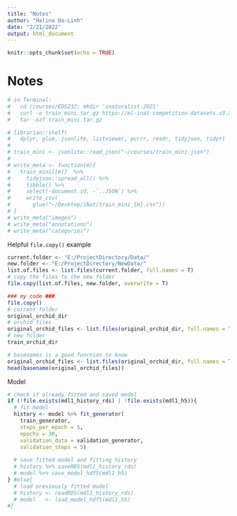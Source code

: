 ```yaml
---
title: "Notes"
author: "Halina Do-Linh"
date: "2/21/2022"
output: html_document
---
```


```r
knitr::opts_chunk$set(echo = TRUE)
```

# Notes

```r
# in Terminal:
#   cd /courses/EDS232; mkdir 'inaturalist-2021'
#   curl -o train_mini.tar.gz https://ml-inat-competition-datasets.s3.amazonaws.com/2021/train_mini.tar.gz
#   tar -xzf train_mini.tar.gz 

# librarian::shelf(
#   dplyr, glue, jsonlite, listviewer, purrr, readr, tidyjson, tidyr)
# 
# train_mini <- jsonlite::read_json("~/courses/train_mini.json")
# 
# write_meta <- function(m){
#   train_mini[[m]]  %>% 
#     tidyjson::spread_all() %>% 
#     tibble() %>% 
#     select(-document.id, -`..JSON`) %>% 
#     write_csv(
#       glue("~/Desktop/iNat/train_mini_{m}.csv"))
# }
# write_meta("images")
# write_meta("annotations")
# write_meta("categories")
```

Helpful `file.copy()` example

```r
current.folder <- "E:/ProjectDirectory/Data/"
new.folder <- "E:/ProjectDirectory/NewData/"
list.of.files <- list.files(current.folder, full.names = T)
# copy the files to the new folder
file.copy(list.of.files, new.folder, overwrite = T)

### my code ###
file.copy()
# current folder
original_orchid_dir
# orchid files
original_orchid_files <- list.files(original_orchid_dir, full.names = T)
# new folder
train_orchid_dir

# basenames is a good function to know
original_orchid_files <- list.files(original_orchid_dir, full.names = TRUE)
head(basename(original_orchid_files))
```


Model 

```r
# check if already fitted and saved model
if (!file.exists(mdl1_history_rds) | !file.exists(mdl1_h5)){
  # fit model
  history <- model %>% fit_generator(
    train_generator,
    steps_per_epoch = 5,
    epochs = 30,
    validation_data = validation_generator,
    validation_steps = 5)
  
  # save fitted model and fitting history
  # history %>% saveRDS(mdl1_history_rds)
  # model %>% save_model_hdf5(mdl1_h5)
} #else{
  # load previously fitted model
  # history <- readRDS(mdl1_history_rds)
  # model   <- load_model_hdf5(mdl1_h5)
#}
```


